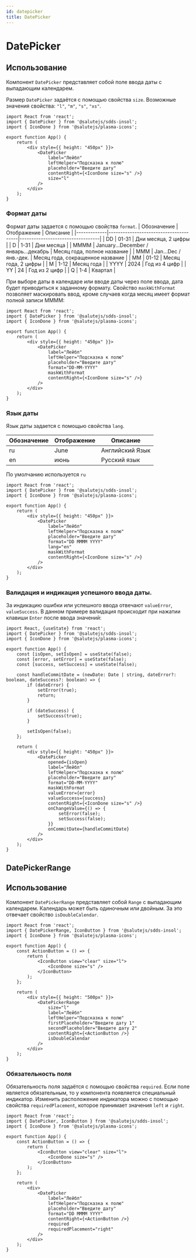 ```yaml
---
id: datepicker
title: DatePicker
---
```



# DatePicker
<Description name="DatePicker" />
<PropsTable name="DatePicker" exclude={['css']} />

## Использование
Компонент `DatePicker` представляет собой поле ввода даты с выпадающим календарем.

Размер `DatePicker` задаётся с помощью свойства `size`.
Возможные значения свойства: `"l"`, `"m"`, `"s"`, `"xs"`.

```tsx live
import React from 'react';
import { DatePicker } from '@salutejs/sdds-insol';
import { IconDone } from '@salutejs/plasma-icons';

export function App() {
    return (
        <div style={{ height: "450px" }}>
            <DatePicker
                label="Лейбл"
                leftHelper="Подсказка к полю"
                placeholder="Введите дату"
                contentRight={<IconDone size="s" />}
                size="l"
            />
        </div>
    );
}
```

### Формат даты
Формат даты задается с помощью свойства `format`.
| Обозначение | Отображение                           | Описание                         |
|-------------|---------------------------------------|----------------------------------|
| DD          | 01-31                                 | Дни месяца, 2 цифры              |
| D           | 1-31                                  | Дни месяца                       |
| MMMM        | January...December / январь...декабрь | Месяц года, полное название      |
| MMM         | Jan...Dec / янв.-дек.                 | Месяц года, сокращенное название |
| MM          | 01-12                                 | Месяц года, 2 цифры              |
| M           | 1-12                                  | Месяц года                       |
| YYYY        | 2024                                  | Год из 4 цифр                    |
| YY          | 24                                    | Год из 2 цифр                    |
| Q           | 1-4                                   | Квартал                          |

При выборе даты в календаре или вводе даты через поле ввода, дата будет приводиться к заданному формату.
Свойство `maskWithFormat` позволяет маскировать ввод, кроме случаев когда месяц имеет формат полной записи MMMM:

```tsx live
import React from 'react';
import { DatePicker } from '@salutejs/sdds-insol';
import { IconDone } from '@salutejs/plasma-icons';

export function App() {
    return (
        <div style={{ height: "450px" }}>
            <DatePicker
                label="Лейбл"
                leftHelper="Подсказка к полю"
                placeholder="Введите дату"
                format="DD-MM-YYYY"
                maskWithFormat
                contentRight={<IconDone size="s" />}
            />
        </div>
    );
}
```

### Язык даты
Язык даты задается с помощью свойства `lang`.

| Обозначение | Отображение | Описание            |
|-------------|-------------|---------------------|
| ru          | June        | Английский Язык     |
| en          | июнь        | Русский язык        |

По умолчанию используется `ru`

```tsx live
import React from 'react';
import { DatePicker } from '@salutejs/sdds-insol';
import { IconDone } from '@salutejs/plasma-icons';

export function App() {
    return (
        <div style={{ height: "450px" }}>
            <DatePicker
                label="Лейбл"
                leftHelper="Подсказка к полю"
                placeholder="Введите дату"
                format="DD MMMM YYYY"
                lang="en"
                maskWithFormat
                contentRight={<IconDone size="s" />}
            />
        </div>
    );
}
```

### Валидация и индикация успешного ввода даты.
За индикацию ошибки или успешного ввода отвечают `valueError`, `valueSuccess`.
В данном примере валидация происходит при нажатии клавиши `Enter` после ввода значений:

```tsx live
import React, {useState} from 'react';
import { DatePicker } from '@salutejs/sdds-insol';
import { IconDone } from '@salutejs/plasma-icons';

export function App() {
    const [isOpen, setIsOpen] = useState(false);
    const [error, setError] = useState(false);
    const [success, setSuccess] = useState(false);

    const handleCommitDate = (newDate: Date | string, dateError?: boolean, dateSuccess?: boolean) => {
        if (dateError) {
            setError(true);
            return;
        }

        if (dateSuccess) {
            setSuccess(true);
        }

        setIsOpen(false);
    };

    return (
        <div style={{ height: "450px" }}>
            <DatePicker
                opened={isOpen}
                label="Лейбл"
                leftHelper="Подсказка к полю"
                placeholder="Введите дату"
                format="DD-MM-YYYY"
                maskWithFormat
                valueError={error}
                valueSuccess={success}
                contentRight={<IconDone size="s" />}
                onChangeValue={() => {
                    setError(false);
                    setSuccess(false);
                }}
                onCommitDate={handleCommitDate}
            />
        </div>
    );
}
```

## DatePickerRange
<Description name="DatePickerRange" />
<PropsTable name="DatePickerRange" exclude={['css']} />

## Использование
Компонент `DatePickerRange` представляет собой `Range` с выпадающим календарем.
Календарь может быть одиночным или двойным. За это отвечает свойство `isDoubleCalendar`.

```tsx live
import React from 'react';
import { DatePickerRange, IconButton } from '@salutejs/sdds-insol';
import { IconDone } from '@salutejs/plasma-icons';

export function App() {
    const ActionButton = () => {
        return (
            <IconButton view="clear" size="l">
                <IconDone size="s" />
            </IconButton>
        );
    };

    return (
        <div style={{ height: "500px" }}>
            <DatePickerRange
                size="l"
                label="Лейбл"
                leftHelper="Подсказка к полю"
                firstPlaceholder="Введите дату 1"
                secondPlaceholder="Введите дату 2"
                contentRight={<ActionButton />}
                isDoubleCalendar
            />
        </div>
    );
}
```

### Обязательность поля
Обязательность поля задаётся с помощью свойства `required`. 
Если поле является обязательным, то у компонента появляется специальный индикатор. 
Изменить расположение индикатора можно с помощью свойства `requiredPlacement`, которое принимает значения `left` и `right`. 

```tsx live
import React from 'react';
import { DatePicker, IconButton } from '@salutejs/sdds-insol';
import { IconDone } from '@salutejs/plasma-icons';

export function App() {
    const ActionButton = () => {
        return (
            <IconButton view="clear" size="l">
                <IconDone size="s" />
            </IconButton>
        );
    };

    return (
        <div>
            <DatePicker
                label="Лейбл"
                leftHelper="Подсказка к полю"
                placeholder="Введите дату"
                format="DD MMMM YYYY"
                contentRight={<ActionButton />}
                required
                requiredPlacement="right"
            />
        </div>
    );
}
```
